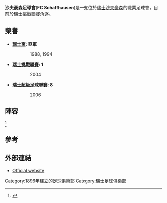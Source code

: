 {{Infobox football club
| clubname   = 沙夫豪森
| image      = [[Image:Fc_Schaffhausen.svg|FCS Logo]]
| fullname   = FC Schaffhausen
| nickname   = FCS
| founded    = {{start date and age|df=yes|1896}}
| ground     = [[沙夫豪森|沙夫豪森]]，[[Stadion_Breite|Stadion Breite]]
| capacity   = 7,300
| chairman   = [[Aniello_Fontana|Aniello Fontana]]
| manager    = Maurizio Jacobacci
| league     = [[瑞士挑戰聯賽|瑞士挑戰聯賽]]
| season     = 2021–22
| position   = 挑戰聯，第 2 位
| pattern_la1=|pattern_b1=|pattern_ra1=
| leftarm1= ffff00 |body1= ffff00 |rightarm1= ffff00 |shorts1= 000000 |socks1= 000000
| pattern_la2=|pattern_b2=|pattern_ra2=
| leftarm2=ffffff|body2=ffffff|rightarm2=ffffff|shorts2=ffffff|socks2=ffffff
}}
'''沙夫豪森足球會'''('''FC Schaffhausen''')是一支位於[[瑞士|瑞士]][[沙夫豪森|沙夫豪森]]的職業足球會，目前於[[瑞士挑戰聯賽|瑞士挑戰聯賽]]角逐。

==榮譽==
*'''[[瑞士盃|瑞士盃]]: 亞軍'''
:: 1988, 1994
*'''[[瑞士挑戰聯賽|瑞士挑戰聯賽]]: 1'''
:: 2004
*'''[[瑞士超級足球聯賽|瑞士超級足球聯賽]]: 8'''
:: 2006

==陣容==
{{updated|2015年5月29日}}
<ref>{{Cite web |url=http://www.soccerway.com/teams/switzerland/fc-schaffhausen/2184/ |title=存档副本 |accessdate=2015-07-25 |archive-date=2015-07-20 |archive-url=https://web.archive.org/web/20150720193246/http://www.soccerway.com/teams/switzerland/fc-schaffhausen/2184/ |dead-url=no }}</ref>
{{Fs start}}
{{Fs player|no= 1|nat=SUI|name=Zivko Kostadinovic|pos=GK}}
{{Fs player|no=18|nat=SUI|name=Stefan Lapcevic|pos=GK}}
{{Fs player|no=88|nat=FRA|name=Franck Grasseler|pos=GK}}
{{nat fs break}}
{{Fs player|no= 2|nat=SUI|name=[[André_Caetano_Gonçalves|André Gonçalves]]|pos=DF}}
{{Fs player|no= 3|nat=MKD|name=[[Ezgjan_Alioski|Ezgjan Alioski]]|pos=DF}}
{{Fs player|no= 4|nat=ITA|name=Raphael Mollet|pos=DF}}
{{Fs player|no= 6|nat=BRA|name=[[Andre_Luis_Neitzke|Andre]]|pos=DF}}
{{Fs player|no=13|nat=KOS|name=[[Imran_Bunjaku|Imran Bunjaku]]|pos=DF}}
{{Fs player|no=24|nat=SUI|name=Aleksandar Zarkovic|pos=DF}}
{{Fs player|no=28|nat=SUI|name=[[Mattias_Schnorf|Mattias Schnorf]]|pos=DF}}
{{nat fs break}}
{{Fs mid}}
{{Fs player|no= 5|nat=FRA|name=[[Bertrand_N'Dzomo|Bertrand N'Dzomo]]|pos=MF}}
{{Fs player|no= 7|nat=IRN|name=Shaho Maroufi|pos=MF}}
{{Fs player|no= 8|nat=CRO|name=Marko Bičvić|pos=MF}}
{{Fs player|no=11|nat=GER|name=[[Faruk_Gül_(footballer)|Faruk Gül]]|pos=MF}}
{{Fs player|no=20|nat=ITA|name=Luca Tranquilli|pos=MF}}
{{Fs player|no=22|nat=SUI|name=Mirko Facchinetti|pos=MF}}
{{Fs player|no=27|nat=BIH|name=[[Admir_Seferagić|Admir Seferagić]]|pos=MF}}
{{Fs player|no=  |nat=ALB|name=[[Haxhi_Neziraj|Haxhi Neziraj]]|pos=MF|other= <small>由[[盧塞恩足球會|盧塞恩]]外借</small>}}
{{nat fs break}}
{{Fs player|no=16|nat=ROU|name=[[Cristian_Ianu|Cristian Ianu]]|pos=FW|other= <small>由[[盧塞恩足球會|盧塞恩]]外借</small>}}
{{Fs player|no=17|nat=SUI|name=[[Igor_Tadic|Igor Tadic]]|pos=FW}}
{{Fs player|no=21|nat=SUI|name=Shkelqim Demhasaj|pos=FW}}
{{Fs end}}

==參考==
{{Reflist}}

==外部連結==
*[http://www.fcschaffhausen.ch Official website] {{Wayback|url=http://www.fcschaffhausen.ch/ |date=20200503153458 }} {{de icon}}

{{Authority control}}
{{瑞士足球超級聯賽}}
[[Category:1896年建立的足球俱樂部|Category:1896年建立的足球俱樂部]]
[[Category:瑞士足球俱樂部|Category:瑞士足球俱樂部]]